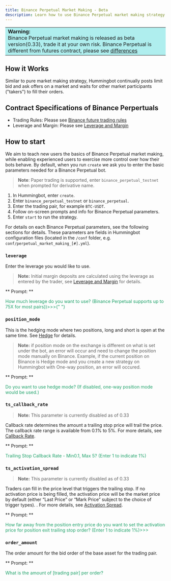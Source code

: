 ```yaml
---
title: Binance Perpetual Market Making - Beta
description: Learn how to use Binance Perpetual market making strategy
---
```


<table>
  <tr>
    <td style="background-color: #AFEEEE">
      <b> Warning:</b> <br />
      Binance Perpetual market making is released as beta version(0.33), trade it
      at your own risk. Binance Perpetual is different from futures contract, please
      see <a href="https://www.binance.com/en/support/faq/360033524991">
        differences
      </a>
    </td>
  </tr>
</table>

## How it Works

Similar to pure market making strategy, Hummingbot continually posts limit bid and ask offers on a market and waits for other market participants ("takers") to fill their orders.

## Contract Specifications of Binance Perpertuals

- Trading Rules: Please see [Binance future trading rules](https://www.binance.com/en/futures/trading-rules)
- Leverage and Margin: Please see [Leverage and Margin](https://www.binance.com/en/support/faq/360033162192)

## How to start

We aim to teach new users the basics of Binance Perpetual market making, while enabling experienced users to exercise more control over how their bots behave. By default, when you run `create` we ask you to enter the basic parameters needed for a Binance Perpetual bot.

> **Note**: Paper trading is supported, enter `binance_perpetual_testnet` when prompted for derivative name.

1. In Hummingbot, enter `create`.
2. Enter `binance_perpetual_testnet` or `binance_perpetual`.
3. Enter the trading pair, for example `BTC-USDT`.
4. Follow on-screen prompts and info for Binance Perpetual parameters.
5. Enter `start` to run the strategy.

For details on each Binance Perpetual parameters, see the following sections for details. These parameters are fields in Hummingbot configuration files (located in the `/conf` folder, e.g. `conf/perpetual_market_making_[#].yml`).

### `leverage`

Enter the leverage you would like to use.

> **Note:** Initial margin deposits are calculated using the leverage as entered by the trader, see [Leverage and Margin](https://www.binance.com/en/support/faq/360033162192) for details.

** Prompt: **

<div style={{ padding: "10px 20px", backgroundColor: "#1c1c1c" }}>
  <font color="#20a26a">
    How much leverage do you want to use? (Binance Perpetual supports up to 75X
    for most pairs))>>>{" "}
  </font>
</div>

### `position_mode`

This is the hedging mode where two positions, long and short is open at the same time. See [Hedge](https://www.binance.com/en/support/faq/360041513552) for details.

> **Note:** if position mode on the exchange is different on what is set under the bot, an error will occur and need to change the position mode manually on Binance. Example, if the current position on Binance is Hedge mode and you create a new strategy on Hummingbot with One-way position, an error will occured.

** Prompt: **

<div style={{ padding: "10px 20px", backgroundColor: "#1c1c1c" }}>
  <font color="#20a26a">
    Do you want to use hedge mode? (If disabled, one-way position mode would be
    used.)
  </font>
</div>

### `ts_callback_rate`

> **Note:** This parameter is currently disabled as of 0.33

Callback rate determines the amount a trailing stop price will trail the price. The callback rate range is available from 0.1% to 5%. For more details, see [Callback Rate](https://www.binance.com/en/support/faq/360042299292).

** Prompt: **

<div style={{ padding: "10px 20px", backgroundColor: "#1c1c1c" }}>
  <font color="#20a26a">
    Trailing Stop Callback Rate - Min0.1, Max 5? (Enter 1 to indicate 1%)
  </font>
</div>

### `ts_activation_spread`

> **Note:** This parameter is currently disabled as of 0.33

Traders can fill in the price level that triggers the trailing stop. If no activation price is being filled, the activation price will be the market price by default (either “Last Price” or “Mark Price” subject to the choice of trigger types). . For more details, see [Activation Spread](https://www.binance.com/en/support/faq/360042299292).

** Prompt: **

<div style={{ padding: "10px 20px", backgroundColor: "#1c1c1c" }}>
  <font color="#20a26a">
    How far away from the position entry price do you want to set the activation
    price for position exit trailing stop order? (Enter 1 to indicate 1%)>>>
  </font>
</div>

### `order_amount`

The order amount for the bid order of the base asset for the trading pair.

** Prompt: **

<div style={{ padding: "10px 20px", backgroundColor: "#1c1c1c" }}>
  <font color="#20a26a">What is the amount of [trading pair] per order?</font>
</div>
